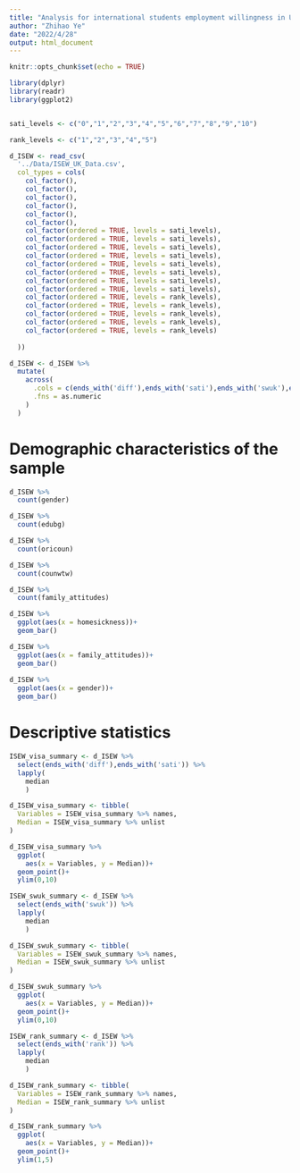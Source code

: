 ```yaml
---
title: "Analysis for international students employment willingness in UK"
author: "Zhihao Ye"
date: "2022/4/28"
output: html_document
---
```


```r
knitr::opts_chunk$set(echo = TRUE)

library(dplyr)
library(readr)
library(ggplot2)


sati_levels <- c("0","1","2","3","4","5","6","7","8","9","10")

rank_levels <- c("1","2","3","4","5")

d_ISEW <- read_csv(
  '../Data/ISEW_UK_Data.csv',
  col_types = cols(
    col_factor(),
    col_factor(),
    col_factor(),
    col_factor(),
    col_factor(),
    col_factor(),
    col_factor(ordered = TRUE, levels = sati_levels),
    col_factor(ordered = TRUE, levels = sati_levels),
    col_factor(ordered = TRUE, levels = sati_levels),
    col_factor(ordered = TRUE, levels = sati_levels),
    col_factor(ordered = TRUE, levels = sati_levels),
    col_factor(ordered = TRUE, levels = sati_levels),
    col_factor(ordered = TRUE, levels = sati_levels),
    col_factor(ordered = TRUE, levels = sati_levels),
    col_factor(ordered = TRUE, levels = rank_levels),
    col_factor(ordered = TRUE, levels = rank_levels),
    col_factor(ordered = TRUE, levels = rank_levels),
    col_factor(ordered = TRUE, levels = rank_levels),
    col_factor(ordered = TRUE, levels = rank_levels)
    
  ))

d_ISEW <- d_ISEW %>%
  mutate(
    across(
      .cols = c(ends_with('diff'),ends_with('sati'),ends_with('swuk'),ends_with('rank')),
      .fns = as.numeric
    )
  )
```

# Demographic characteristics of the sample
```r
d_ISEW %>%
  count(gender)

d_ISEW %>%
  count(edubg)

d_ISEW %>%
  count(oricoun)

d_ISEW %>%
  count(counwtw)

d_ISEW %>%
  count(family_attitudes)

d_ISEW %>%
  ggplot(aes(x = homesickness))+
  geom_bar()

d_ISEW %>%
  ggplot(aes(x = family_attitudes))+
  geom_bar()
  
d_ISEW %>%
  ggplot(aes(x = gender))+
  geom_bar()
```
  
# Descriptive statistics
```r
ISEW_visa_summary <- d_ISEW %>%
  select(ends_with('diff'),ends_with('sati')) %>%
  lapply(
    median
    )

d_ISEW_visa_summary <- tibble(
  Variables = ISEW_visa_summary %>% names,
  Median = ISEW_visa_summary %>% unlist
)

d_ISEW_visa_summary %>%
  ggplot(
    aes(x = Variables, y = Median))+
  geom_point()+
  ylim(0,10)

ISEW_swuk_summary <- d_ISEW %>%
  select(ends_with('swuk')) %>%
  lapply(
    median
    )

d_ISEW_swuk_summary <- tibble(
  Variables = ISEW_swuk_summary %>% names,
  Median = ISEW_swuk_summary %>% unlist
)

d_ISEW_swuk_summary %>%
  ggplot(
    aes(x = Variables, y = Median))+
  geom_point()+
  ylim(0,10)

ISEW_rank_summary <- d_ISEW %>%
  select(ends_with('rank')) %>%
  lapply(
    median
    )

d_ISEW_rank_summary <- tibble(
  Variables = ISEW_rank_summary %>% names,
  Median = ISEW_rank_summary %>% unlist
)

d_ISEW_rank_summary %>%
  ggplot(
    aes(x = Variables, y = Median))+
  geom_point()+
  ylim(1,5)

```
